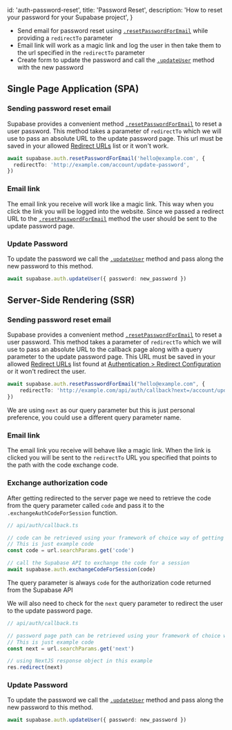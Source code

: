 
  id: 'auth-password-reset',
  title: 'Password Reset',
  description: 'How to reset your password for your Supabase project',
}

- Send email for password reset using [`.resetPasswordForEmail`](/docs/reference/javascript/auth-resetpasswordforemail) while providing a `redirectTo` parameter
- Email link will work as a magic link and log the user in then take them to the url specified in the `redirectTo` parameter
- Create form to update the password and call the [`.updateUser`](/docs/reference/javascript/auth-updateuser) method with the new password

## Single Page Application (SPA)

### Sending password reset email
Supabase provides a convenient method [`.resetPasswordForEmail`](/docs/reference/javascript/auth-resetpasswordforemail) 
to reset a user password. This method takes a parameter of `redirectTo` which we will use to pass an absolute URL to 
the update password page. This url must be saved in your allowed [Redirect URLs](https://app.supabase.com/project/sgbluorgiylcyqpqihab/auth/url-configuration) 
list or it won't work.

```ts
await supabase.auth.resetPasswordForEmail('hello@example.com', {
  redirectTo: 'http://example.com/account/update-password',
})
```

### Email link
The email link you receive will work like a magic link. This way when you click the link you will be logged into 
the website. Since we passed a redirect URL to the [`.resetPasswordForEmail`](https://supabase.com/docs/reference/javascript/auth-resetpasswordforemail) 
method the user should be sent to the update password page.

### Update Password
To update the password we call the [`.updateUser`](/docs/reference/javascript/auth-updateuser) method and pass along the new password to this method.

```ts
await supabase.auth.updateUser({ password: new_password })
```

## Server-Side Rendering (SSR)

### Sending password reset email
Supabase provides a convenient method [`.resetPasswordForEmail`](/docs/reference/javascript/auth-resetpasswordforemail) 
to reset a user password. This method takes a parameter of `redirectTo` which we will use to pass an absolute URL to 
the callback page along with a query parameter to the update password page. This URL must be saved in your 
allowed [Redirect URLs](https://app.supabase.com/project/_/auth/url-configuration) list found at 
[Authentication > Redirect Configuration](https://app.supabase.com/project/_/auth/url-configuration) or it won't 
redirect the user.

```ts
await supabase.auth.resetPasswordForEmail("hello@example.com", {
	redirectTo: 'http://example.com/api/auth/callback?next=/account/update-password'
})
```

<Admonition type="note">

We are using `next` as our query parameter but this is just personal preference, you could 
use a different query parameter name.

</Admonition>

### Email link
The email link you receive will behave like a magic link. When the link is clicked you will be sent to the `redirectTo` URL you specified that points to the path with the code exchange code.

### Exchange authorization code
After getting redirected to the server page we need to retrieve the code from the query parameter called `code` and pass it to the `.exchangeAuthCodeForSession` function.
```ts
// api/auth/callback.ts

// code can be retrieved using your framework of choice way of getting query parameter from the url. 
// This is just example code
const code = url.searchParams.get('code')

// call the Supabase API to exchange the code for a session
await supabase.auth.exchangeCodeForSession(code)
```

<Admonition type="note">

The query parameter is always `code` for the authorization code returned from the Supabase API

</Admonition>

We will also need to check for the `next` query parameter to redirect the user to the update password page.
```ts
// api/auth/callback.ts

// password page path can be retrieved using your framework of choice way of getting query parameter from the url. 
// This is just example code
const next = url.searchParams.get('next')

// using NextJS response object in this example
res.redirect(next)
```

### Update Password
To update the password we call the [`.updateUser`](/docs/reference/javascript/auth-updateuser) method and 
pass along the new password to this method.

```ts
await supabase.auth.updateUser({ password: new_password })
```



